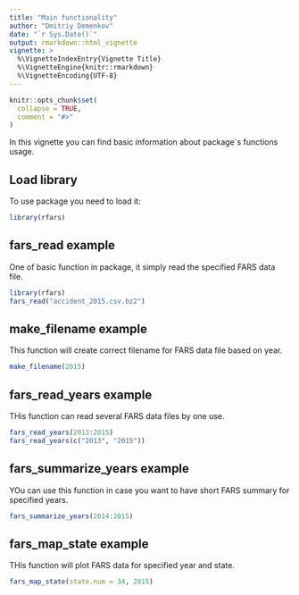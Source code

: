 ```yaml
---
title: "Main functionality"
author: "Dmitriy Demenkov"
date: "`r Sys.Date()`"
output: rmarkdown::html_vignette
vignette: >
  %\VignetteIndexEntry{Vignette Title}
  %\VignetteEngine{knitr::rmarkdown}
  %\VignetteEncoding{UTF-8}
---
```


```r
knitr::opts_chunk$set(
  collapse = TRUE,
  comment = "#>"
)
```

In this vignette you can find basic information about package`s functions usage.

## Load library

To use package you need to load it:

```r
library(rfars)
```

## fars_read example

One of basic function in package, it simply read the specified FARS data file.

```r
library(rfars)
fars_read("accident_2015.csv.bz2")
```

## make_filename example

This function will create correct filename for FARS data file based on year.

```r
make_filename(2015)
```

## fars_read_years example

THis function can read several FARS data files by one use.

```r
fars_read_years(2013:2015)
fars_read_years(c("2013", "2015"))
```

## fars_summarize_years example

YOu can use this function in case you want to have short FARS summary for specified years.

```r
fars_summarize_years(2014:2015)
```

## fars_map_state example

THis function will plot FARS data for specified year and state.

```r
fars_map_state(state.num = 34, 2015)
```



